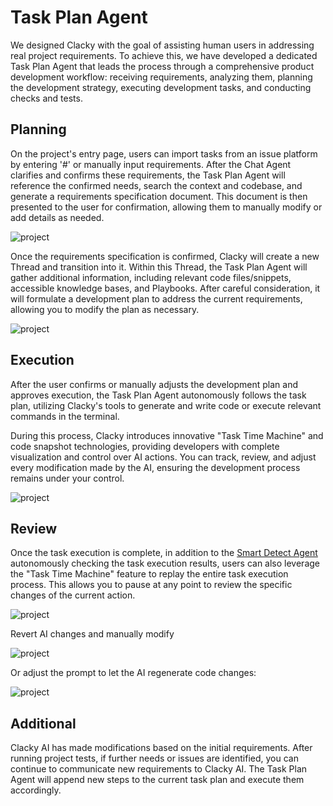 # Task Plan Agent

We designed Clacky with the goal of assisting human users in addressing real project requirements. To achieve this, we have developed a dedicated Task Plan Agent that leads the process through a comprehensive product development workflow: receiving requirements, analyzing them, planning the development strategy, executing development tasks, and conducting checks and tests.

## Planning

On the project's entry page, users can import tasks from an issue platform by entering '#' or manually input requirements. After the Chat Agent clarifies and confirms these requirements, the Task Plan Agent will reference the confirmed needs, search the context and codebase, and generate a requirements specification document. This document is then presented to the user for confirmation, allowing them to manually modify or add details as needed.

![project](public/assets/specification.png)

Once the requirements specification is confirmed, Clacky will create a new Thread and transition into it. Within this Thread, the Task Plan Agent will gather additional information, including relevant code files/snippets, accessible knowledge bases, and Playbooks. After careful consideration, it will formulate a development plan to address the current requirements, allowing you to modify the plan as necessary.

![project](public/assets/taskplan.png)

## Execution

After the user confirms or manually adjusts the development plan and approves execution, the Task Plan Agent autonomously follows the task plan, utilizing Clacky's tools to generate and write code or execute relevant commands in the terminal.

During this process, Clacky introduces innovative "Task Time Machine" and code snapshot technologies, providing developers with complete visualization and control over AI actions. You can track, review, and adjust every modification made by the AI, ensuring the development process remains under your control.

![project](public/assets/workfollow.png)

## Review

Once the task execution is complete, in addition to the [Smart Detect Agent](/clacky-ai/smart-detect-agent) autonomously checking the task execution results, users can also leverage the "Task Time Machine" feature to replay the entire task execution process. This allows you to pause at any point to review the specific changes of the current action.

![project](public/assets/playback.png)

Revert AI changes and manually modify

![project](public/assets/revert.png)

Or adjust the prompt to let the AI regenerate code changes:

![project](public/assets/reprompt.png)

## Additional

Clacky AI has made modifications based on the initial requirements. After running project tests, if further needs or issues are identified, you can continue to communicate new requirements to Clacky AI. The Task Plan Agent will append new steps to the current task plan and execute them accordingly.